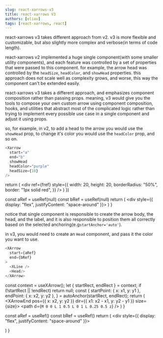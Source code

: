 ```yaml
---
slug: react-xarrows-v3
title: react-xarrows V3
authors: [eliav]
tags: [react-xarrows, react]
---
```


react-xarrows v3 takes different approach from v2. v3 is more flexible and customizable, but also slightly more complex and verbose(in terms of code length).

react-xarrows v2 implemented a huge single component(with some smaller utility components), and each feature was
controlled by a set of properties that were passed to this component. for example, the arrow head was controlled by the
`headSize`, `headColor`, and `showHead` properties.
this approach does not scale well as complexity grows, and worse, this way the component can't be extended easily.

react-xarrows v3 takes a different approach, and emphasizes component composition rather than passing props. meaning,
v3 would give you the tools to compose your own custom arrow using component composition, hooks, and utilities that abstract most of the complicated logic rather than trying to implement every possible use case in a single component and adjust it using props.

so, for example, in v2, to add a head to the arrow you would use the `showHead` prop, to change it's color you would use the `headColor` prop, and so on.
```js
<Xarrow
  start="a"
  end="b"
  showHead
  headColor="purple"
  headSize={10}
/>
```


  return (
    <div
      ref={fref}
      style={{
        width: 20,
        height: 20,
        borderRadius: "50%",
        border: "1px solid red",
      }}
    />
  )
})

  const aRef = useRef(null)
  const bRef = useRef(null)
  return (
    <div style={{ display: "flex", justifyContent: "space-around" }}>
      <Circle ref={aRef} />
      <Circle ref={bRef} />
      <XarrowV2
        start={aRef}
        end={bRef}
        showHead
        headColor="purple"
        headSize={10}
      />
    </div>
  )
}

<ExampleV2 />
<div style={{ height: 20 }} />


notice that single component is responsible to create the arrow body, the head, and the label, and it is also responsible to position them all correctly based on the selected anchoring(e.g`startAnchor='auto'`).


in v3, you would need to create an `Head` component, and pass it the color you want to use.
```js
<XArrow
  start={aRef}
  end={bRef}
>
  <XLine />
  <Head/>
</XArrow>
```


  const context = useXArrow();
  let { startRect, endRect } = context;
  if (!startRect || !endRect) return null;
  const {
    startPoint: { x: x1, y: y1 },
    endPoint: { x: x2, y: y2 },
  } = autoAnchor(startRect, endRect);
  return (
    <XArrowEnd pos={{ x: x2, y: y2 }} dir={{ x1: x2 - x1, y: y2 - y1 }} size={size}>
      <NormalizedGSvg>
        <path d={`M 0 0 L 1 0.5 L 0 1 L 0.25 0.5 z`} />
      </NormalizedGSvg>
    </XArrowEnd>
  )
}

  const aRef = useRef()
  const bRef = useRef()
  return (
    <div style={{ display: "flex", justifyContent: "space-around" }}>
      <Circle ref={aRef} />
      <Circle ref={bRef} />
      <XArrow
        start={aRef}
        end={bRef}
      >
      <AutoSelectAnchor>
        <XLine />
        <XArrowEnd/>
        </AutoSelectAnchor>
      </XArrow>
    </div>
  )
}

<ExampleV3 />
<div style={{ height: 20 }} />